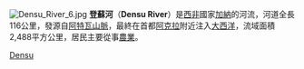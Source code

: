[[File:Densu_River_6.jpg|thumb]]
'''登蘇河'''（'''Densu River'''）是[[西非|西非]]國家[[加納|加納]]的河流，河道全長116公里，發源自[[阿特瓦山脈|阿特瓦山脈]]，最終在首都[[阿克拉|阿克拉]]附近注入[[大西洋|大西洋]]，流域面積2,488平方公里，居民主要從事[[農業|農業]]。

{{commonscat}}
{{coord|display=title}}
{{Ghana-geo-stub}}
[[Category:迦納河流|Densu]]